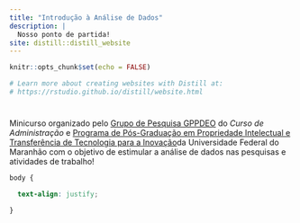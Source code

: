 ```yaml
---
title: "Introdução à Análise de Dados"
description: |
  Nosso ponto de partida!
site: distill::distill_website
---
```


```r
knitr::opts_chunk$set(echo = FALSE)

# Learn more about creating websites with Distill at:
# https://rstudio.github.io/distill/website.html

```

# 

Minicurso organizado pelo [Grupo de Pesquisa GPPDEO](gppdeo.org) do *Curso de Administração* e [Programa de Pós-Graduação em Propriedade Intelectual e Transferência de Tecnologia para a Inovação](www.profnit.ufma.br)da Universidade Federal do Maranhão com o objetivo de estimular a análise de dados nas pesquisas e atividades de trabalho!

```css
body {

  text-align: justify;

}

```
